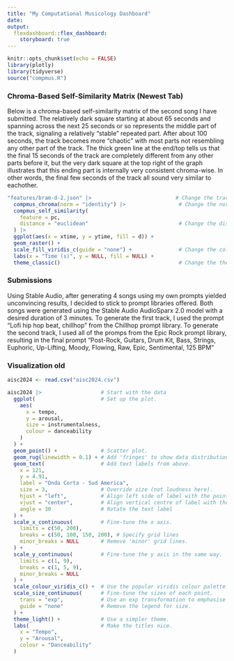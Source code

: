 ```yaml
---
title: "My Computational Musicology Dashboard"
date: 
output: 
  flexdashboard::flex_dashboard:
    storyboard: true
---
```


```r
knitr::opts_chunk$set(echo = FALSE)
library(plotly)
library(tidyverse)
source("compmus.R")
```

### Chroma-Based Self-Similarity Matrix (Newest Tab)

Below is a chroma-based self-similarity matrix of the second song I have submitted. The relatively dark square starting at about 65 seconds and spanning across the next 25 seconds or so represents the middle part of the track, signaling a relatively "stable" repeated part. After about 100 seconds, the track becomes more "chaotic" with most parts not resembling any other part of the track. The thick green line at the end/top tells us that the final 15 seconds of the track are completely different from any other parts before it, but the very dark square at the top right of the graph illustrates that this ending part is internally very consistent chroma-wise. In other words, the final few seconds of the track all sound very similar to eachother.

```r

"features/bram-d-2.json" |>                           # Change the track
  compmus_chroma(norm = "identity") |>                 # Change the norm
  compmus_self_similarity(
    feature = pc,
    distance = "euclidean"                             # Change the distance
  ) |>   
  ggplot(aes(x = xtime, y = ytime, fill = d)) + 
  geom_raster() +
  scale_fill_viridis_c(guide = "none") +               # Change the colours?
  labs(x = "Time (s)", y = NULL, fill = NULL) +
  theme_classic()                                      # Change the theme?

```


### Submissions

Using Stable Audio, after generating 4 songs using my own prompts yielded unconvincing results, I decided to stick to prompt libraries offered. Both songs were generated using the Stable Audio AudioSparx 2.0 model with a desired duration of 3 minutes. To generate the first track, I used the prompt “Lofi hip hop beat, chillhop” from the Chillhop prompt library. To generate the second track, I used all of the promps from the Epic Rock prompt library, resulting in the final prompt “Post-Rock, Guitars, Drum Kit, Bass, Strings, Euphoric, Up-Lifting, Moody, Flowing, Raw, Epic, Sentimental, 125 BPM”



### Visualization old


```r

aisc2024 <- read.csv("aisc2024.csv")

aisc2024 |>                   # Start with the data
  ggplot(                     # Set up the plot.
    aes(
      x = tempo,
      y = arousal,
      size = instrumentalness,
      colour = danceability
    )
  ) +
  geom_point() +              # Scatter plot.
  geom_rug(linewidth = 0.1) + # Add 'fringes' to show data distribution.
  geom_text(                  # Add text labels from above.
    x = 121,
    y = 4.91,
    label = "Onda Corta - Sud America",
    size = 3,                 # Override size (not loudness here).
    hjust = "left",           # Align left side of label with the point.
    vjust = "center",         # Align vertical centre of label with the point.
    angle = 30                # Rotate the text label
  ) +
  scale_x_continuous(         # Fine-tune the x axis.
    limits = c(50, 200),
    breaks = c(50, 100, 150, 200), # Specify grid lines
    minor_breaks = NULL       # Remove 'minor' grid lines.
  ) +
  scale_y_continuous(         # Fine-tune the y axis in the same way.
    limits = c(1, 9),
    breaks = c(1, 5, 9),
    minor_breaks = NULL
  ) +
  scale_colour_viridis_c() +  # Use the popular viridis colour palette.
  scale_size_continuous(      # Fine-tune the sizes of each point.
    trans = "exp",            # Use an exp transformation to emphasise loud..
    guide = "none"            # Remove the legend for size.
  ) +
  theme_light() +             # Use a simpler theme.
  labs(                       # Make the titles nice.
    x = "Tempo",
    y = "Arousal",
    colour = "Danceability"
  )

```
